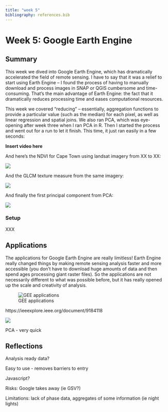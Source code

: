 ```yaml
---
title: "week 5"
bibliography: references.bib
---
```


# Week 5: Google Earth Engine

## Summary

This week we dived into Google Earth Engine, which has dramatically accelerated the field of remote sensing. I have to say that it was a relief to start using Earth Engine -- I found the process of having to manually download and process images in SNAP or QGIS cumbersome and time-consuming. That's the main advantage of Earth Engine: the fact that it dramatically reduces processing time and eases computational resources.

This week we covered "reducing" -- essentially, aggregation functions to provide a particular value (such as the median) for each pixel, as well as linear regression and spatial joins. We also ran PCA, which was eye-opening after week three when I ran PCA in R. Then I started the process and went out for a run to let it finish. This time, it just ran easily in a few seconds:

**Insert video here**

And here's the NDVI for Cape Town using landsat imagery from XX to XX:

![](images/NDVI_GEE.jpg)

And the GLCM texture measure from the same imagery:

![](images/GLCM_GEE.jpg)

And finally the first principal component from PCA:

![](images/PC1_GEE.jpg)

### Setup

XXX

### 

## Applications

The applications for Google Earth Engine are really limitless! Earth Engine really changed things by making remote sensing analysis faster and more accessible (you don't have to download huge amounts of data and then spend ages processing giant raster files). So the applications are not necessarily different to what was possible before, but it has really opened up the scale and creativity of analysis.

![GEE applications](images/amani7-3021052-large.gif)

https://ieeexplore.ieee.org/document/9184118

![](images/Screenshot%202023-03-21%20172752.jpg)

PCA - very quick

## Reflections

Analysis ready data?

Easy to use - removes barriers to entry

Javascript?

Risks: Google takes away (ie GSV?)

Limitations: lack of phase data, aggregates of some information (ie night lights)
